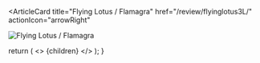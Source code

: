 <ArticleCard
  title="Flying Lotus / Flamagra"
  href="/review/flyinglotus3L/"
  actionIcon="arrowRight"
>

![Flying Lotus / Flamagra](../../images/cd/flyinglotus3L.png)

</ArticleCard>

  return (
    <>
      {children}
    </>
  );
}